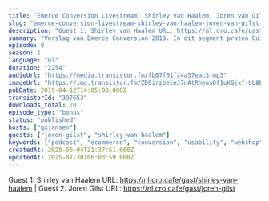 ```yaml
---
title: "Emerce Conversion Livestream: Shirley van Haalem, Joren van Gilst (TrafficBuilders)"
slug: "emerce-conversion-livestream-shirley-van-haalem-joren-van-gilst-trafficbuilders"
description: "Guest 1: Shirley van Haalem URL: https://nl.cro.cafe/gast/shirley-van-haalem | Guest 2: Joren Gilst URL: https://nl.cro.cafe/gast/joren-gilst"
summary: "Verslag van Emerce Conversion 2019. In dit segment praten Guido en Bart met Shirley van Haalem en Joren van Gilst van Trafficbuilders"
episode: 0
season: 1
language: "nl"
duration: "2254"
audioUrl: "https://media.transistor.fm/fb67f61f/4a37eac3.mp3"
imageUrl: "https://img.transistor.fm/ZD0irzbeleJ7nAtRheus0f1uKGjxf-UL8BrPT9W3ftQ/rs:fill:0:0:1/w:1400/h:1400/q:60/mb:500000/aHR0cHM6Ly9pbWct/dXBsb2FkLXByb2R1/Y3Rpb24udHJhbnNp/c3Rvci5mbS82YWQw/ZTk0MWU0MWNhYmIw/YzVjMjdlZjlhODVi/YmFkNi5qcGVn.webp"
pubDate: 2019-04-12T14:05:00.000Z
transistorId: "397653"
downloads_total: 20
episode_type: "bonus"
status: "published"
hosts: ["gxjansen"]
guests: ["joren-gilst", "shirley-van-haalem"]
keywords: ["podcast", "ecommerce", "conversion", "usability", "webshop", "english"]
createdAt: 2025-06-04T21:37:51.000Z
updatedAt: 2025-07-30T06:03:59.000Z
---
```


Guest 1: Shirley van Haalem URL: https://nl.cro.cafe/gast/shirley-van-haalem | Guest 2: Joren Gilst URL: https://nl.cro.cafe/gast/joren-gilst
